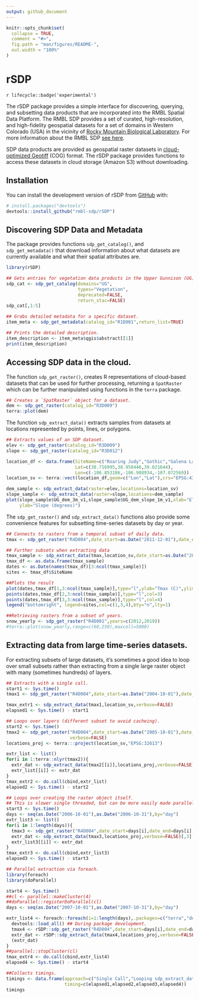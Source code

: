 ```yaml
---
output: github_document
---
```


<!-- README.md is generated from README.Rmd. Please edit that file -->

```r
knitr::opts_chunk$set(
  collapse = TRUE,
  comment = "#>",
  fig.path = "man/figures/README-",
  out.width = "100%"
)
```

# rSDP

<!-- badges: start -->
`r lifecycle::badge('experimental')`
<!-- badges: end -->

The rSDP package provides a simple interface for discovering, querying, and subsetting data products that are incorporated into the RMBL Spatial Data Platform. The RMBL SDP provides a set of curated, high-resolution, and high-fidelity geospatial datasets for a set of domains in Western Colorado (USA) in the vicinity of [Rocky Mountain Biological Laboratory](https://rmbl.org). For more information about the RMBL SDP [see here](https://www.rmbl.org/scientists/resources/spatial-data-platform/).

SDP data products are provided as geospatial raster datasets in [cloud-optimized Geotiff]() (COG) format. The rSDP package provides functions to access these datasets in cloud storage (Amazon S3) without downloading.

## Installation

You can install the development version of rSDP from [GitHub](https://github.com/) with:

``` r
# install.packages("devtools")
devtools::install_github("rmbl-sdp/rSDP")
```

## Discovering SDP Data and Metadata

The package provides functions `sdp_get_catalog()`, and `sdp_get_metadata()` that download information about what datasets are currently available and what their spatial attributes are.

```r
library(rSDP)

## Gets entries for vegetation data products in the Upper Gunnison (UG) domain.
sdp_cat <- sdp_get_catalog(domains="UG", 
                           types="Vegetation",
                           deprecated=FALSE,
                           return_stac=FALSE)
sdp_cat[,1:5]
```

```r
## Grabs detailed metadata for a specific dataset.
item_meta <- sdp_get_metadata(catalog_id="R1D001",return_list=TRUE)

## Prints the detailed description.
item_description <- item_meta$qgis$abstract[[1]]
print(item_description)
```
## Accessing SDP data in the cloud.

The function `sdp_get_raster()`, creates R representations of cloud-based datasets that can be used for further processing, returning a `SpatRaster` which can be further manipulated using functions in the `terra` package.

```r
## Creates a `SpatRaster` object for a dataset.
dem <- sdp_get_raster(catalog_id="R3D009")
terra::plot(dem)
```

The function `sdp_extract_data()` extracts samples from datasets at locations represented by points, lines, or polygons.
```r
## Extracts values of an SDP dataset.
elev <- sdp_get_raster(catalog_id="R3D009")
slope <- sdp_get_raster(catalog_id="R3D012")

location_df <- data.frame(SiteName=c("Roaring Judy","Gothic","Galena Lake"),
                          Lat=c(38.716995,38.958446,39.021644),
                          Lon=c(-106.853186,-106.988934,-107.072569))
location_sv <- terra::vect(location_df,geom=c("Lon","Lat"),crs="EPSG:4327")

dem_sample <- sdp_extract_data(raster=elev,locations=location_sv)
slope_sample <- sdp_extract_data(raster=slope,locations=dem_sample)
plot(slope_sample$UG_dem_3m_v1,slope_sample$UG_dem_slope_1m_v1,xlab="Elevation (m).",
     ylab="Slope (degrees)")
```
The `sdp_get_raster()` and `sdp_extract_data()` functions also provide some convenience features for subsetting time-series datasets by day or year.
```r
## Connects to rasters from a temporal subset of daily data.
tmax <- sdp_get_raster("R4D004",date_start=as.Date("2011-12-01"),date_end=as.Date("2011-12-30"))

## Further subsets when extracting data
tmax_sample <- sdp_extract_data(tmax,location_sv,date_start=as.Date("2011-12-01"),date_end=as.Date("2011-12-20"))
tmax_df <- as.data.frame(tmax_sample)
dates <- as.Date(names(tmax_df)[3:ncol(tmax_sample)])
sites <- tmax_df$SiteName

##Plots the result
plot(dates,tmax_df[1,3:ncol(tmax_sample)],type="l",ylab="Tmax (C)",ylim=c(-15,7))
points(dates,tmax_df[2,3:ncol(tmax_sample)],type="l",col=3)
points(dates,tmax_df[3,3:ncol(tmax_sample)],type="l",col=4)
legend("bottomright", legend=sites,col=c(1,3,4),bty="n",lty=1)

##Retrieving rasters from a subset of years.
snow_yearly <- sdp_get_raster("R4D001",years=c(2012,2019))
#terra::plot(snow_yearly,range=c(60,230),maxcell=5000)
```

## Extracting data from large time-series datasets.

For extracting subsets of large datasets, it's sometimes a good idea to loop over small subsets rather than extracting from a single large raster object with many (sometimes hundreds) of layers.

```r
## Extracts with a single call.
start1 <- Sys.time()
tmax1 <- sdp_get_raster("R4D004",date_start=as.Date("2004-10-01"),date_end=as.Date("2004-10-31"))

tmax_extr1 <- sdp_extract_data(tmax1,location_sv,verbose=FALSE)
elapsed1 <- Sys.time() - start1

## Loops over layers (different subset to avoid cacheing).
start2 <- Sys.time()
tmax2 <- sdp_get_raster("R4D004",date_start=as.Date("2005-10-01"),date_end=as.Date("2005-10-31"),
                        verbose=FALSE)
locations_proj <- terra:::project(location_sv,"EPSG:32613")

extr_list <- list()
for(i in 1:terra::nlyr(tmax2)){
  extr_dat <- sdp_extract_data(tmax2[[i]],locations_proj,verbose=FALSE)[,3]
  extr_list[[i]] <- extr_dat
}
tmax_extr2 <- do.call(cbind,extr_list)
elapsed2 <- Sys.time() - start2

## Loops over creating the raster object itself. 
## This is slower single threaded, but can be more easily made parallel.
start3 <- Sys.time()
days <- seq(as.Date("2006-10-01"),as.Date("2006-10-31"),by="day")
extr_list3 <- list()
for(i in 1:length(days)){
  tmax3 <- sdp_get_raster("R4D004",date_start=days[i],date_end=days[i],verbose=FALSE)
  extr_dat <- sdp_extract_data(tmax3,locations_proj,verbose=FALSE)[,3]
  extr_list3[[i]] <- extr_dat
}
tmax_extr3 <- do.call(cbind,extr_list3)
elapsed3 <- Sys.time() - start3

## Parallel extraction via foreach.
library(foreach)
library(doParallel)

start4 <- Sys.time()
##cl <- parallel::makeCluster(4)
##doParallel::registerDoParallel(cl)
days <- seq(as.Date("2007-10-01"),as.Date("2007-10-31"),by="day")

extr_list4 <- foreach::foreach(i=1:length(days),.packages=c("terra","devtools")) %do% {
  devtools::load_all() ## During package development.
  tmax4 <- rSDP::sdp_get_raster("R4D004",date_start=days[i],date_end=days[i],verbose=FALSE)
  extr_dat <- rSDP::sdp_extract_data(tmax4,locations_proj,verbose=FALSE)[,3]
  (extr_dat)
}
##parallel::stopCluster(cl)
tmax_extr4 <- do.call(cbind,extr_list4)
elapsed4 <- Sys.time() - start4

##Collects timings.
timings <- data.frame(approach=c("Single Call","Looping sdp_extract_data()","Looping over sdp_get_raster()","Foreach"),
                      timing=c(elapsed1,elapsed2,elapsed3,elapsed4))
timings
```
